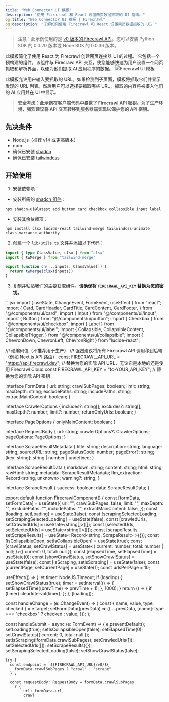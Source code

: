 ```yaml
---
title: "Web Connector UI 模板"
description: "使用 Firecrawl 和 React 设置网页数据抓取的 UI 指南。"
og:title: "Web Connector UI 模板 | Firecrawl"
og:description: "了解如何使用 Firecrawl 和 React 设置网页数据抓取的 UI。"
---
```


> 注意：此示例使用的是 [v0 版本的 Firecrawl API](/v0/introduction)。您可以安装 Python SDK 的 0.0.20 版本或 Node SDK 的 0.0.36 版本。

此模板简化了使用 React 为 Firecrawl 创建网页连接器 UI 的过程。
它包括一个预构建的组件，该组件与 Firecrawl API 交互，使您能够快速为用户设置一个网页抓取和解析界面，以便为他们提取 AI 应用程序的数据。
![Firecrawl UI 模板](/images/firecrawl-ui.png)

此模板允许用户输入要抓取的 URL。如果检测到子页面，模板将抓取它们并显示发现的 URL 列表。然后用户可以选择要抓取哪些 URL，抓取的内容将被摄入他们的 AI 应用并在 UI 中显示。
> **安全考虑：此示例在客户端代码中暴露了 Firecrawl API 密钥。为了生产环境，强烈建议将 API 交互转移到服务器端实现以保护您的 API 密钥。**

## 先决条件

- Node.js（推荐 v14 或更高版本）
- npm
- 确保已安装 [shadcn](https://github.com/shadcn-ui/ui)
- 确保已安装 [tailwindcss](https://tailwindcss.com/docs/installation)

## 开始使用

1. 安装依赖项：

- 安装所需的 [shadcn 组件](https://github.com/shadcn-ui/ui)：
```
npx shadcn-ui@latest add button card checkbox collapsible input label
```

- 安装其余依赖项：
```
npm install clsx lucide-react tailwind-merge tailwindcss-animate class-variance-authority
```

2. 创建一个 `lib/utils.ts` 文件并添加以下代码：

```typescript
import { type ClassValue, clsx } from "clsx"
import { twMerge } from "tailwind-merge"

export function cn(...inputs: ClassValue[]) {
  return twMerge(clsx(inputs))
}
```

3. 复制并粘贴我们的主要获取组件。**请确保将 `FIRECRAWL_API_KEY` 替换为您的密钥。**

<Accordion title="获取组件 (ingestion.tsx)">
```jsx
import { useState, ChangeEvent, FormEvent, useEffect } from "react";
import {
  Card,
  CardHeader,
  CardTitle,
  CardContent,
  CardFooter,
} from "@/components/ui/card";
import { Input } from "@/components/ui/input";
import { Button } from "@/components/ui/button";
import { Checkbox } from "@/components/ui/checkbox";
import { Label } from "@/components/ui/label";
import {
  Collapsible,
  CollapsibleContent,
  CollapsibleTrigger,
} from "@/components/ui/collapsible";
import { ChevronDown, ChevronLeft, ChevronRight } from "lucide-react";

//! 硬编码值（不推荐用于生产）
//! 强烈建议将所有 Firecrawl API 调用移到后端（例如 Next.js API 路由）
const FIRECRAWL_API_URL = "https://api.firecrawl.dev"; // 替换为您的实际 API URL，无论它是本地的还是使用 Firecrawl Cloud
const FIRECRAWL_API_KEY = "fc-YOUR_API_KEY"; // 替换为您的实际 API 密钥

interface FormData {
  url: string;
  crawlSubPages: boolean;
  limit: string;
  maxDepth: string;
  excludePaths: string;
  includePaths: string;
  extractMainContent: boolean;
}

interface CrawlerOptions {
  includes?: string[];
  excludes?: string[];
  maxDepth?: number;
  limit?: number;
  returnOnlyUrls: boolean;
}

interface PageOptions {
  onlyMainContent: boolean;
}

interface RequestBody {
  url: string;
  crawlerOptions?: CrawlerOptions;
  pageOptions: PageOptions;
}

interface ScrapeResultMetadata {
  title: string;
  description: string;
  language: string;
  sourceURL: string;
  pageStatusCode: number;
  pageError?: string;
  [key: string]: string | number | undefined;
}

interface ScrapeResultData {
  markdown: string;
  content: string;
  html: string;
  rawHtml: string;
  metadata: ScrapeResultMetadata;
  llm_extraction: Record<string, unknown>;
  warning?: string;
}

interface ScrapeResult {
  success: boolean;
  data: ScrapeResultData;
}

export default function FirecrawlComponent() {
  const [formData, setFormData] = useState<FormData>({
    url: "",
    crawlSubPages: false,
    limit: "",
    maxDepth: "",
    excludePaths: "",
    includePaths: "",
    extractMainContent: false,
  });
  const [loading, setLoading] = useState<boolean>(false);
  const [scrapingSelectedLoading, setScrapingSelectedLoading] =
    useState<boolean>(false);
  const [crawledUrls, setCrawledUrls] = useState<string[]>([]);
  const [selectedUrls, setSelectedUrls] = useState<string[]>([]);
  const [scrapeResults, setScrapeResults] = useState<
    Record<string, ScrapeResult>
    >({});
  const [isCollapsibleOpen, setIsCollapsibleOpen] = useState(true);
  const [crawlStatus, setCrawlStatus] = useState<{
    current: number;
    total: number | null;
    }>({ current: 0, total: null });
  const [elapsedTime, setElapsedTime] = useState<number>(0);
  const [showCrawlStatus, setShowCrawlStatus] = useState<boolean>(false);
  const [isScraping, setIsScraping] = useState<boolean>(false);
  const [currentPage, setCurrentPage] = useState<number>(1);
  const urlsPerPage = 10;

  useEffect(() => {
    let timer: NodeJS.Timeout;
    if (loading) {
      setShowCrawlStatus(true);
      timer = setInterval(() => {
        setElapsedTime((prevTime) => prevTime + 1);
      }, 1000);
    }
    return () => {
      if (timer) clearInterval(timer);
    };
  }, [loading]);

  const handleChange = (e: ChangeEvent<HTMLInputElement>) => {
    const { name, value, type, checked } = e.target;
    setFormData((prevData) => ({
      ...prevData,
      [name]: type === "checkbox" ? checked : value,
    }));
  };

  const handleSubmit = async (e: FormEvent<HTMLFormElement>) => {
    e.preventDefault();
    setLoading(true);
    setIsCollapsibleOpen(false);
    setElapsedTime(0);
    setCrawlStatus({ current: 0, total: null });
    setIsScraping(!formData.crawlSubPages);
    setCrawledUrls([]);
    setSelectedUrls([]);
    setScrapeResults({});
    setScrapingSelectedLoading(false);
    setShowCrawlStatus(false);

    try {
      const endpoint = `${FIRECRAWL_API_URL}/v0/${
        formData.crawlSubPages ? "crawl" : "scrape"
      }`;

      const requestBody: RequestBody = formData.crawlSubPages
        ? {
            url: formData.url,
            crawl